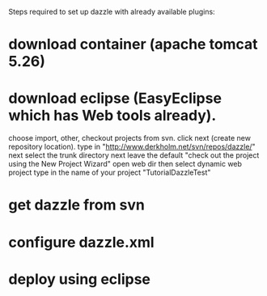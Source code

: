 Steps required to set up dazzle with already available plugins:
=download container (apache tomcat 5.26)=
=download eclipse (EasyEclipse which has Web tools already).=
choose import, other, checkout projects from svn.
click next (create new repository location).
type in "http://www.derkholm.net/svn/repos/dazzle/"
next
select the trunk directory
next
leave the default "check out the project using the New Project Wizard"
open web dir then select dynamic web project
type in the name of your project "TutorialDazzleTest"

=get dazzle from svn=
=configure dazzle.xml=
=deploy using eclipse=